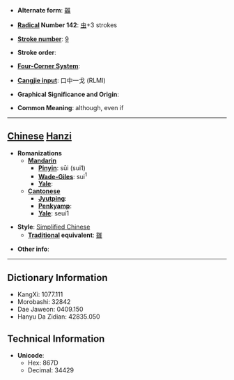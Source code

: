 * '''Alternate form''': [[雖]]

* '''[[Wiktionary:Chinese radical index| Radical]] Number 142''': [[Wiktionary:Chinese radical index 虫|虫]]+3 strokes

* '''[[Wiktionary:Chinese total strokes index|Stroke number]]''': [[Wiktionary:Chinese total strokes index 9|9]]

* '''Stroke order''': 

* '''[[Wiktionary:Chinese four corner index|Four-Corner System]]''': 

* '''[[Wiktionary:Chinese Cangjie index|Cangjie input]]''': 口中一戈 (RLMI)

* '''Graphical Significance and Origin''': 

* '''Common Meaning''': although, even if

----

== [[Chinese]] [[Hanzi]] ==

* '''Romanizations'''
** '''[[Mandarin]]'''
*** '''[[Pinyin]]''': sūi (sui1)
*** '''[[Wade-Giles]]''': sui<sup>1</sup>
*** '''[[Yale]]''': 
** '''[[Cantonese]]'''
*** '''[[Jyutping]]''':
*** '''[[Penkyamp]]''': 
*** '''[[Yale]]''': seui1

* '''Style''': [[Simplified Chinese]] 
** '''[[Traditional Chinese|Traditional]] equivalent''': [[雖]]

* '''Other info''': 

----

== Dictionary Information ==

* KangXi: 1077.111
* Morobashi: 32842
* Dae Jaweon: 0409.150
* Hanyu Da Zidian: 42835.050

== Technical Information ==

* '''Unicode''':
** Hex: 867D
** Decimal: 34429